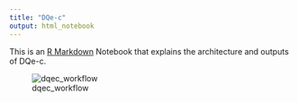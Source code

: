 ```yaml
---
title: "DQe-c"
output: html_notebook
---
```


This is an [R Markdown](http://rmarkdown.rstudio.com) Notebook that explains the architecture and outputs of DQe-c.

![dqec_workflow](https://github.com/hestiri/DQe-c/blob/master/reports/mstabs/graphics/workflow3.1.jpg)
